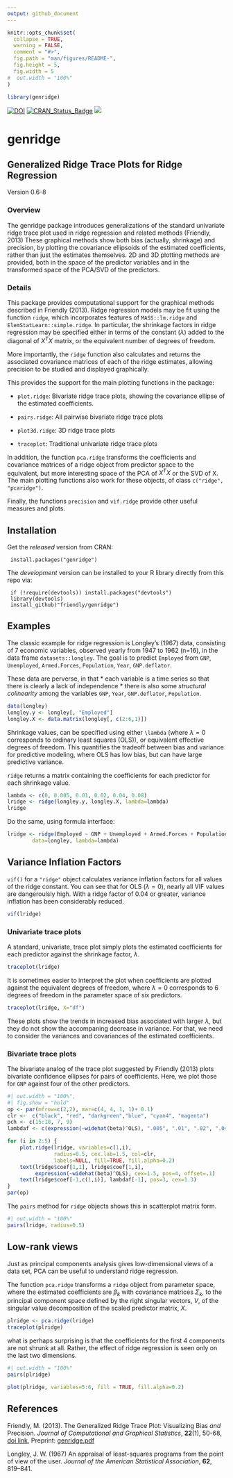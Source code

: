 ```yaml
---
output: github_document
---
```


<!-- README.md is generated from README.Rmd. Please edit that file -->

```r
knitr::opts_chunk$set(
  collapse = TRUE,
  warning = FALSE,
  comment = "#>",
  fig.path = "man/figures/README-",
  fig.height = 5,
  fig.width = 5
#  out.width = "100%"
)

library(genridge)
```

<!-- badges: start -->
[![DOI](https://zenodo.org/badge/105555707.svg)](https://zenodo.org/badge/latestdoi/105555707)
[![CRAN_Status_Badge](http://www.r-pkg.org/badges/version/genridge)](https://cran.r-project.org/package=genridge)
[![](http://cranlogs.r-pkg.org/badges/grand-total/genridge)](https://cran.r-project.org/package=genridge)
<!-- badges: end -->

# genridge

## Generalized Ridge Trace Plots for Ridge Regression

Version 0.6-8

### Overview

The genridge package introduces generalizations of the standard univariate
ridge trace plot used in ridge regression and related methods (Friendly, 2013)  These graphical methods
show both bias (actually, shrinkage) and precision, by plotting the covariance ellipsoids of the estimated
coefficients, rather than just the estimates themselves.  2D and 3D plotting methods are provided,
both in the space of the predictor variables and in the transformed space of the PCA/SVD of the
predictors.  

### Details

This package provides computational support for the graphical methods described in Friendly (2013). Ridge regression models may be fit using the function `ridge`, which incorporates features of `MASS::lm.ridge` and `ElemStatLearn::simple.ridge`. In particular, the shrinkage factors in ridge regression may be specified either in terms of the constant ($\lambda$) added to the diagonal of $X^T X$ matrix, or the equivalent number of degrees of freedom.

More importantly, the `ridge` function also calculates and returns the associated covariance matrices of each of the ridge estimates, allowing precision to be studied and displayed graphically.

This provides the support for the main plotting functions in the package:

* `plot.ridge`: Bivariate ridge trace plots, showing the covariance ellipse of the estimated coefficients.

* `pairs.ridge`: All pairwise bivariate ridge trace plots

* `plot3d.ridge`: 3D ridge trace plots

* `traceplot`: Traditional univariate ridge trace plots

In addition, the function `pca.ridge` transforms the coefficients and covariance matrices of a ridge object from predictor space to the equivalent, but more interesting space of the PCA of $X^T X$ or the SVD of X. The main plotting functions also work for these objects, of class `c("ridge", "pcaridge")`.

Finally, the functions `precision` and `vif.ridge` provide other useful measures and plots.

## Installation

Get the _released_ version from CRAN:

     install.packages("genridge")

The _development_ version can be installed to your R library directly from this repo via:

     if (!require(devtools)) install.packages("devtools")
     library(devtools)
     install_github("friendly/genridge")

## Examples

The classic example for ridge regression is Longley's (1967) data, consisting of 7 economic variables, observed yearly from 1947 to 1962 (n=16), in the data frame `datasets::longley`.
The goal is to predict `Employed` from `GNP`, `Unemployed`, `Armed.Forces`, `Population`, `Year`,
`GNP.deflator`.

These data are perverse, in that 
* each variable is a time series so that there is clearly a lack of independence
* there is also some _structural colinearity_ among the variables `GNP`, `Year`, `GNP.deflator`, `Population`.

```r
data(longley)
longley.y <- longley[, "Employed"]
longley.X <- data.matrix(longley[, c(2:6,1)])
```

Shrinkage values, can be specified using either `\lambda` (where $\lambda = 0$ corresponds to ordinary
least squares (OLS)),
or equivalent effective degrees of freedom.
This quantifies the tradeoff between bias and variance for predictive modeling, 
where OLS has low bias, but can have large predictive variance.

`ridge` returns a matrix containing the coefficients for each predictor for each shrinkage value.
```r
lambda <- c(0, 0.005, 0.01, 0.02, 0.04, 0.08)
lridge <- ridge(longley.y, longley.X, lambda=lambda)
lridge
```

Do the same, using formula interface:
```r
lridge <- ridge(Employed ~ GNP + Unemployed + Armed.Forces + Population + Year + GNP.deflator, 
		data=longley, lambda=lambda)
```

## Variance Inflation Factors

`vif()` for a `"ridge"` object calculates variance inflation factors for all
values of the ridge constant. You can see that for OLS ($\lambda = 0$), nearly all VIF values
are dangeroulsly high. With a ridge factor of 0.04 or greater, variance inflation has been
considerably reduced.

```r
vif(lridge)
```


### Univariate trace plots

A standard, univariate, trace plot simply plots the estimated coefficients for each predictor
against the shrinkage factor, $\lambda$.
```r
traceplot(lridge)
```

It is sometimes easier to interpret the plot when coefficients are plotted against the equivalent
degrees of freedom, where $\lambda = 0$ corresponds to 6 degrees of freedom in the parameter
space of six predictors.
```r
traceplot(lridge, X="df")
```

These plots show the trends in increased bias associated with larger $\lambda$, but they do not
show the accompaning decrease in variance. For that, we need to consider the variances and
covariances of the estimated coefficients.

### Bivariate trace plots

The bivariate analog of the trace plot suggested by Friendly (2013) plots bivariate
confidence ellipses for pairs of coefficients. Here, we plot those for `GNP` against
four of the other predictors.

```r
#| out.width = "100%",
#| fig.show = "hold"
op <- par(mfrow=c(2,2), mar=c(4, 4, 1, 1)+ 0.1)
clr <-  c("black", "red", "darkgreen","blue", "cyan4", "magenta")
pch <- c(15:18, 7, 9)
lambdaf <- c(expression(~widehat(beta)^OLS), ".005", ".01", ".02", ".04", ".08")

for (i in 2:5) {
	plot.ridge(lridge, variables=c(1,i), 
	           radius=0.5, cex.lab=1.5, col=clr, 
	           labels=NULL, fill=TRUE, fill.alpha=0.2)
	text(lridge$coef[1,1], lridge$coef[1,i], 
	     expression(~widehat(beta)^OLS), cex=1.5, pos=4, offset=.1)
	text(lridge$coef[-1,c(1,i)], lambdaf[-1], pos=3, cex=1.3)
}
par(op)
```
The `pairs` method for `ridge` objects shows this in scatterplot matrix form.

```r
#| out.width = "100%"
pairs(lridge, radius=0.5)
```


## Low-rank views

Just as principal components analysis gives low-dimensional views of a data set, PCA can
be useful to understand ridge regression.

The function `pca.ridge` transforms a `ridge` object
from parameter space, where the estimated coefficients are
$\beta_k$ with covariance matrices $\Sigma_k$, to the
principal component space defined by the right singular vectors, $V$,
of the singular value decomposition of the scaled predictor matrix, $X$.

```r
plridge <- pca.ridge(lridge)
traceplot(plridge)
```

what is perhaps surprising is that the coefficients for the first 4 components are not shrunk at all.
Rather, the effect of ridge regression is seen only on the last two dimensions.

```r
#| out.width = "100%"
pairs(plridge)
```

```r
plot(plridge, variables=5:6, fill = TRUE, fill.alpha=0.2)
```


## References

Friendly, M. (2013).
The Generalized Ridge Trace Plot: Visualizing Bias *and* Precision.
*Journal of Computational and Graphical Statistics*, **22**(1), 50-68,
[doi link](http://dx.doi.org/10.1080/10618600.2012.681237), Preprint:
[genridge.pdf](http://euclid.psych.yorku.ca/datavis/papers/genridge.pdf)

Longley, J. W.  (1967) An appraisal of least-squares programs from the point of view of the user. 
_Journal of the American Statistical Association_,
**62**, 819–841.
